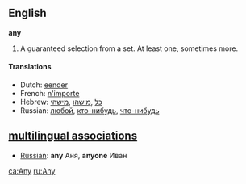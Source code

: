 ==English==
<!-- determiner and pronoun at least, possibly also adjective: all should have separate entries -->
'''any'''

#A guaranteed selection from a set.  At least one, sometimes more.

====Translations====
*Dutch: [[eender]]
*French: [[n'importe]]
*Hebrew: [[כל]] ,[[מישהו]] ,[[מישהי]]
*Russian: [[любой]], [[кто-нибудь]], [[что-нибудь]]

==[[multilingual associations]]==
*[[Russian]]: '''any''' Аня, '''anyone''' Иван

[[ca:Any]]
[[ru:Any]]
